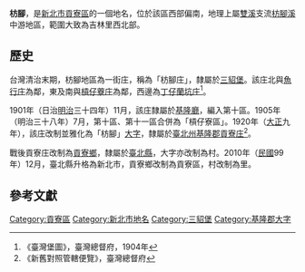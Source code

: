 {{noteTA
|1 = zh-cn:庄; zh-hk:庄; zh-tw:庄;
}}
'''枋腳'''，是[[新北市|新北市]][[貢寮區|貢寮區]]的一個地名，位於該區西部偏南，地理上屬[[雙溪_(新北市)|雙溪]]支流[[枋腳溪|枋腳溪]]中游地區，範圍大致為吉林里西北部。

==歷史==
台灣清治末期，枋腳地區為一街庄，稱為「枋腳庄」，隸屬於[[三貂堡|三貂堡]]。該庄北與[[魚行庄|魚行庄]]為鄰，東及南與[[貢寮_(大字)|槓仔藔庄]]為鄰，西邊為[[丁仔蘭坑庄|丁仔蘭坑庄]]<ref>《臺灣堡圖》，臺灣總督府，1904年</ref>。

1901年（日治[[明治|明治]]三十四年）11月，該庄隸屬於[[基隆廳|基隆廳]]，編入第十區。1905年（明治三十八年）7月，第十區、第十一區合併為「槓仔寮區」。1920年（[[大正|大正]]九年），該庄改制並雅化為「枋腳」[[大字|大字]]，隸屬於[[臺北州|臺北州]][[基隆郡|基隆郡]][[貢寮庄|貢寮庄]]<ref>《新舊對照管轄便覽》，臺灣總督府</ref>。

戰後貢寮庄改制為[[貢寮鄉|貢寮鄉]]，隸屬於[[臺北縣|臺北縣]]，大字亦改制為村。2010年（[[中華民國|民國]]99年）12月，臺北縣升格為新北市，貢寮鄉改制為貢寮區，村改制為里。

==參考文獻==
{{reflist}}

{{基隆郡}}

[[Category:貢寮區|Category:貢寮區]]
[[Category:新北市地名|Category:新北市地名]]
[[Category:三貂堡|Category:三貂堡]]
[[Category:基隆郡大字|Category:基隆郡大字]]